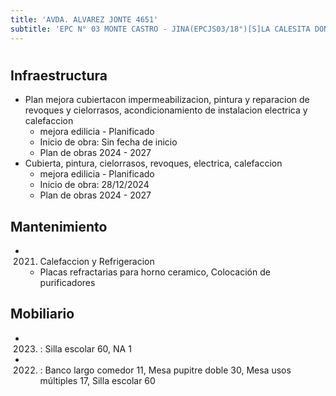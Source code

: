 ```yaml
---
title: 'AVDA. ALVAREZ JONTE 4651'
subtitle: 'EPC N° 03 MONTE CASTRO - JINA(EPCJS03/18°)[S]LA CALESITA DON JOSE - EPA N° 03 MONTE CASTRO'
---
```


#
## Infraestructura

* Plan mejora cubiertacon impermeabilizacion, pintura y reparacion de revoques y cielorrasos, acondicionamiento de instalacion electrica y calefaccion 
    + mejora edilicia - Planificado 
    + Inicio de obra: Sin fecha de inicio 
    + Plan de obras 2024 - 2027 


* Cubierta, pintura, cielorrasos, revoques, electrica, calefaccion 
    + mejora edilicia - Planificado 
    + Inicio de obra: 28/12/2024 
    + Plan de obras 2024 - 2027 






## Mantenimiento

*  (2021) Calefaccion y Refrigeracion 
    + Placas refractarias para horno ceramico, Colocación de purificadores





## Mobiliario

*  (2023) : Silla escolar 60, NA 1 

*  (2022) : Banco largo comedor 11, Mesa pupitre doble 30, Mesa usos múltiples 17, Silla escolar 60 



